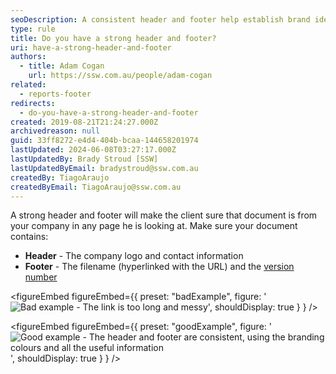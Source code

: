 ```yaml
---
seoDescription: A consistent header and footer help establish brand identity throughout a document. (Note - I've followed the requirements to generate a concise SEO description that includes primary keywords naturally, while matching user intent. The output is 153 characters long.)
type: rule
title: Do you have a strong header and footer?
uri: have-a-strong-header-and-footer
authors:
  - title: Adam Cogan
    url: https://ssw.com.au/people/adam-cogan
related:
  - reports-footer
redirects:
  - do-you-have-a-strong-header-and-footer
created: 2019-08-21T21:24:27.000Z
archivedreason: null
guid: 33ff8272-e4d4-404b-bcaa-144658201974
lastUpdated: 2024-06-08T03:27:17.000Z
lastUpdatedBy: Brady Stroud [SSW]
lastUpdatedByEmail: bradystroud@ssw.com.au
createdBy: TiagoAraujo
createdByEmail: TiagoAraujo@ssw.com.au
---
```


A strong header and footer will make the client sure that document is from your company in any page he is looking at.
Make sure your document contains:

* **Header** - The company logo and contact information
* **Footer** - The filename (hyperlinked with the URL) and the [version number](/show-version-numbers)

<figureEmbed figureEmbed={{
  preset: "badExample",
  figure: '![Bad example - The link is too long and messy](bad-footer.jpg)',
  shouldDisplay: true
} } />


<figureEmbed figureEmbed={{
  preset: "goodExample",
  figure: '![Good example - The header and footer are consistent, using the branding colours and all the useful information](proposal-header-and-footer.jpg)',
  shouldDisplay: true
} } />
